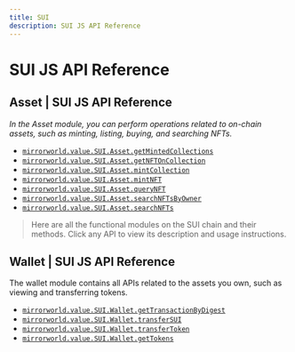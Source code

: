 ```yaml
---
title: SUI
description: SUI JS API Reference
---
```


# SUI JS API Reference
## Asset | SUI JS API Reference
*In the Asset module, you can perform operations related to on-chain assets, such as minting, listing, buying, and searching NFTs.*

- [`mirrorworld.value.SUI.Asset.getMintedCollections`](/api-reference/js/SUI/Asset/getMintedCollections)
- [`mirrorworld.value.SUI.Asset.getNFTOnCollection`](/api-reference/js/SUI/Asset/getMintedNFTOnCollection)
- [`mirrorworld.value.SUI.Asset.mintCollection`](/api-reference/js/SUI/Asset/mintCollection)
- [`mirrorworld.value.SUI.Asset.mintNFT`](/api-reference/js/SUI/Asset/mintNFT)
- [`mirrorworld.value.SUI.Asset.queryNFT`](/api-reference/js/SUI/Asset/queryNFT)
- [`mirrorworld.value.SUI.Asset.searchNFTsByOwner`](/api-reference/js/SUI/Asset/searchNFTsByOwner)
- [`mirrorworld.value.SUI.Asset.searchNFTs`](/api-reference/js/SUI/Asset/searchNFTs)

>Here are all the functional modules on the SUI chain and their methods. Click any API to view its description and usage instructions.
## Wallet | SUI JS API Reference
The wallet module contains all APIs related to the assets you own, such as viewing and transferring tokens.
- [`mirrorworld.value.SUI.Wallet.getTransactionByDigest`](/api-reference/js/SUI/Wallet/getTransactionByDigest)
- [`mirrorworld.value.SUI.Wallet.transferSUI`](/api-reference/js/SUI/Wallet/transferSUI)
- [`mirrorworld.value.SUI.Wallet.transferToken`](/api-reference/js/SUI/Wallet/transferToken)
- [`mirrorworld.value.SUI.Wallet.getTokens`](/api-reference/js/SUI/Wallet/getTokens)
